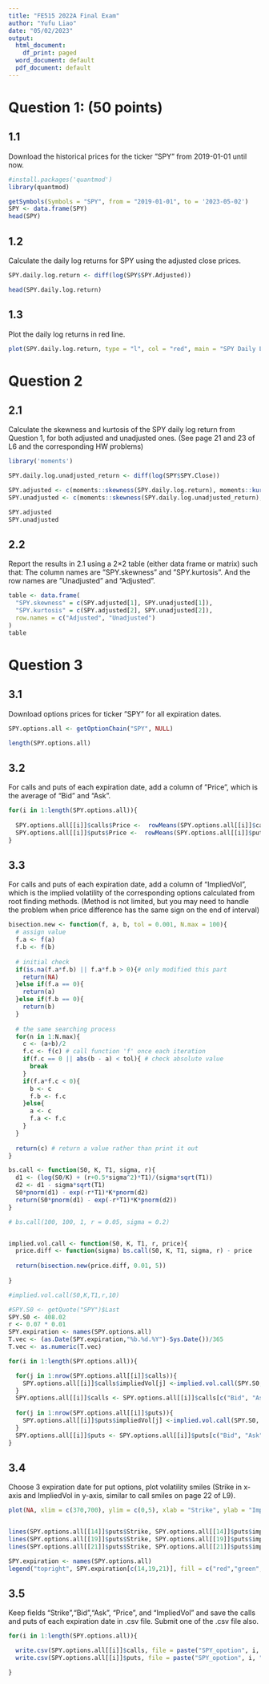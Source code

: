 ```yaml
---
title: "FE515 2022A Final Exam"
author: "Yufu Liao"
date: "05/02/2023"
output:
  html_document:
    df_print: paged
  word_document: default
  pdf_document: default
---
```


# Question 1: (50 points)

## 1.1 

Download the historical prices for the ticker ”SPY” from 2019-01-01 until now.

```r
#install.packages('quantmod')
library(quantmod)

getSymbols(Symbols = "SPY", from = "2019-01-01", to = '2023-05-02')
SPY <- data.frame(SPY)
head(SPY)

```

## 1.2

Calculate the daily log returns for SPY using the adjusted close prices.

```r

SPY.daily.log.return <- diff(log(SPY$SPY.Adjusted))

head(SPY.daily.log.return)

```

## 1.3 

Plot the daily log returns in red line.

```r

plot(SPY.daily.log.return, type = "l", col = "red", main = "SPY Daily Log Returns")

```


# Question 2

## 2.1

Calculate the skewness and kurtosis of the SPY daily log return from Question 1, for both adjusted and unadjusted ones. (See page 21 and 23 of L6 and the corresponding HW problems)

```r

library('moments')

SPY.daily.log.unadjusted_return <- diff(log(SPY$SPY.Close))

SPY.adjusted <- c(moments::skewness(SPY.daily.log.return), moments::kurtosis(SPY.daily.log.return)) 
SPY.unadjusted <- c(moments::skewness(SPY.daily.log.unadjusted_return), moments::kurtosis(SPY.daily.log.unadjusted_return)) 

SPY.adjusted
SPY.unadjusted 

```

## 2.2

Report the results in 2.1 using a 2×2 table (either data frame or matrix) such that: The column names are ”SPY.skewness” and ”SPY.kurtosis”. And the row names are ”Unadjusted” and ”Adjusted”.

```r
table <- data.frame(
  "SPY.skewness" = c(SPY.adjusted[1], SPY.unadjusted[1]),
  "SPY.kurtosis" = c(SPY.adjusted[2], SPY.unadjusted[2]),
  row.names = c("Adjusted", "Unadjusted")
)
table

```

# Question 3

## 3.1    

Download options prices for ticker ”SPY” for all expiration dates.

```r

SPY.options.all <- getOptionChain("SPY", NULL)

length(SPY.options.all)

```

## 3.2

For calls and puts of each expiration date, add a column of ”Price”, which is the average of “Bid” and “Ask”.


```R

for(i in 1:length(SPY.options.all)){
  
  SPY.options.all[[i]]$calls$Price <-  rowMeans(SPY.options.all[[i]]$calls[, c('Bid', 'Ask')]) 
  SPY.options.all[[i]]$puts$Price <-  rowMeans(SPY.options.all[[i]]$puts[, c('Bid', 'Ask')]) 
}

```


## 3.3

For calls and puts of each expiration date, add a column of “ImpliedVol”, which is the implied volatility of the corresponding options calculated from root finding methods. (Method is not limited, but you may need to handle the problem when price difference has the same sign on the end of interval)
```R

bisection.new <- function(f, a, b, tol = 0.001, N.max = 100){
  # assign value
  f.a <- f(a)
  f.b <- f(b)
  
  # initial check
  if(is.na(f.a*f.b) || f.a*f.b > 0){# only modified this part
    return(NA)
  }else if(f.a == 0){
    return(a)
  }else if(f.b == 0){
    return(b)
  }
  
  # the same searching process
  for(n in 1:N.max){
    c <- (a+b)/2
    f.c <- f(c) # call function 'f' once each iteration
    if(f.c == 0 || abs(b - a) < tol){ # check absolute value
      break
    }
    if(f.a*f.c < 0){
      b <- c
      f.b <- f.c
    }else{
      a <- c
      f.a <- f.c
    }
  }
  
  return(c) # return a value rather than print it out
}

bs.call <- function(S0, K, T1, sigma, r){
  d1 <- (log(S0/K) + (r+0.5*sigma^2)*T1)/(sigma*sqrt(T1))
  d2 <- d1 - sigma*sqrt(T1)
  S0*pnorm(d1) - exp(-r*T1)*K*pnorm(d2)
  return(S0*pnorm(d1) - exp(-r*T1)*K*pnorm(d2))
}

# bs.call(100, 100, 1, r = 0.05, sigma = 0.2)


implied.vol.call <- function(S0, K, T1, r, price){
  price.diff <- function(sigma) bs.call(S0, K, T1, sigma, r) - price
  
  return(bisection.new(price.diff, 0.01, 5))
  
}

#implied.vol.call(S0,K,T1,r,10)

```

```R
#SPY.S0 <- getQuote("SPY")$Last
SPY.S0 <- 408.02
r <- 0.07 * 0.01
SPY.expiration <- names(SPY.options.all)
T.vec <- (as.Date(SPY.expiration,"%b.%d.%Y")-Sys.Date())/365
T.vec <- as.numeric(T.vec)

for(i in 1:length(SPY.options.all)){

  for(j in 1:nrow(SPY.options.all[[i]]$calls)){
    SPY.options.all[[i]]$calls$impliedVol[j] <-implied.vol.call(SPY.S0, SPY.options.all[[i]]$calls$Strike[j], T.vec[i], r, SPY.options.all[[i]]$calls$Price[j])
  }
  SPY.options.all[[i]]$calls <- SPY.options.all[[i]]$calls[c("Bid", "Ask", "Strike","Price","impliedVol")]
  
  for(j in 1:nrow(SPY.options.all[[i]]$puts)){
    SPY.options.all[[i]]$puts$impliedVol[j] <-implied.vol.call(SPY.S0, SPY.options.all[[i]]$puts$Strike[j], T.vec[i], r, SPY.options.all[[i]]$puts$Price[j])
  }
  SPY.options.all[[i]]$puts <- SPY.options.all[[i]]$puts[c("Bid", "Ask", "Strike","Price","impliedVol")]
}

```


## 3.4

Choose 3 expiration date for put options, plot volatility smiles (Strike in x-axis and ImpliedVol in y-axis, similar to call smiles on page 22 of L9).

```R


plot(NA, xlim = c(370,700), ylim = c(0,5), xlab = "Strike", ylab = "ImpliedVol") 


lines(SPY.options.all[[14]]$puts$Strike, SPY.options.all[[14]]$puts$impliedVol,col = "red")
lines(SPY.options.all[[19]]$puts$Strike, SPY.options.all[[19]]$puts$impliedVol,col = "green")
lines(SPY.options.all[[21]]$puts$Strike, SPY.options.all[[21]]$puts$impliedVol,col = "blue")

SPY.expiration <- names(SPY.options.all)
legend("topright", SPY.expiration[c(14,19,21)], fill = c("red","green","blue"))

```


## 3.5

Keep fields “Strike”,“Bid”,“Ask”, “Price”, and “ImpliedVol” and save the calls and puts of each expiration date in .csv file. Submit one of the .csv file also.

```R

for(i in 1:length(SPY.options.all)){

  write.csv(SPY.options.all[[i]]$calls, file = paste("SPY_opotion", i, "calls.csv", sep = ""))
  write.csv(SPY.options.all[[i]]$puts, file = paste("SPY_opotion", i, "puts.csv", sep = ""))

}


```